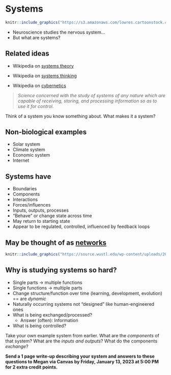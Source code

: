 # Systems

```r
knitr::include_graphics("https://s3.amazonaws.com/lowres.cartoonstock.com/fashion-smart_casual-dress_code-dress_code-protest-fashion_statement-sbln385_low.jpg")
```

- Neuroscience studies the nervous system...
- But what are systems?

## Related ideas {-}

- Wikipedia on [systems theory](https://en.wikipedia.org/wiki/Systems_theory)
- Wikipedia on [systems thinking](https://en.wikipedia.org/wiki/Systems_thinking)

- Wikipedia on [cybernetics](https://en.wikipedia.org/wiki/Cybernetics)

> *Science concerned with the study of systems of any nature which are capable of receiving, storing, and processing information so as to use it for control.*
    
::: {.infobox}

Think of a system you know something about.
What makes it a system?

:::

## Non-biological examples {-}

- Solar system
- Climate system
- Economic system
- Internet

## Systems have {-}

- Boundaries
- Components
- Interactions
- Forces/influences
- Inputs, outputs, processes
- "Behave" or change state across time
- May return to starting state
- Appear to be regulated, controlled, influenced by feedback loops

## May be thought of as [networks](https://en.wikipedia.org/wiki/Network_science) {-}

```r
knitr::include_graphics("https://source.wustl.edu/wp-content/uploads/2013/08/ColeCoverFlexHub470x340.jpg")
```

## Why is studying systems so hard? {-}

- Single parts -> multiple functions
- Single functions -> multiple parts
- Change structure/function over time (learning, development, evolution) == are *dynamic*
- Naturally occurring systems not "designed" like human-engineered ones
- What is being exchanged/processed? 
    - Answer (often): Information
- What is being controlled?

::: {.infobox}

Take your own example system from earlier.
What are the *components* of that system?
What are the *inputs and outputs*?
What do the components *exchange*?

**Send a 1 page write-up describing your system and answers to these questions to Megan via Canvas by Friday, January 13, 2023 at 5:00 PM for 2 extra credit points.**

:::
